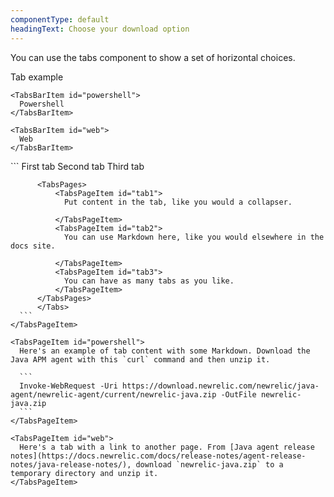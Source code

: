 ```yaml
---
componentType: default
headingText: Choose your download option
---
```


You can use the tabs component to show a set of horizontal choices.

<Tabs>
  <TabsBar>
    <TabsBarItem id="tabs">
      Tab example
    </TabsBarItem>

    <TabsBarItem id="powershell">
      Powershell
    </TabsBarItem>

    <TabsBarItem id="web">
      Web
    </TabsBarItem>
  </TabsBar>

  <TabsPages>
    <TabsPageItem id="tabs">
      ```
      <Tabs>
          <TabsBar>
              <TabsBarItem id="tab1">First tab</TabsBarItem>
              <TabsBarItem id="tab2">Second tab</TabsBarItem>
              <TabsBarItem id="tab3">Third tab</TabsBarItem>
          </TabsBar>

          <TabsPages>
              <TabsPageItem id="tab1">
                Put content in the tab, like you would a collapser.

              </TabsPageItem>
              <TabsPageItem id="tab2">
                You can use Markdown here, like you would elsewhere in the docs site.

              </TabsPageItem>
              <TabsPageItem id="tab3">
                You can have as many tabs as you like. 
              </TabsPageItem>
          </TabsPages>
          </Tabs>
      ```
    </TabsPageItem>

    <TabsPageItem id="powershell">
      Here's an example of tab content with some Markdown. Download the Java APM agent with this `curl` command and then unzip it.

      ```
      Invoke-WebRequest -Uri https://download.newrelic.com/newrelic/java-agent/newrelic-agent/current/newrelic-java.zip -OutFile newrelic-java.zip
      ```
    </TabsPageItem>

    <TabsPageItem id="web">
      Here's a tab with a link to another page. From [Java agent release notes](https://docs.newrelic.com/docs/release-notes/agent-release-notes/java-release-notes/), download `newrelic-java.zip` to a temporary directory and unzip it.
    </TabsPageItem>
  </TabsPages>
</Tabs>
